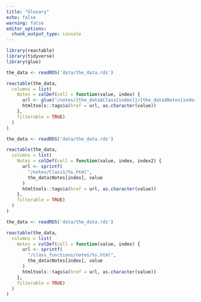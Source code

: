 ```yaml
---
title: "Glosary"
echo: false
warning: false
editor_options: 
  chunk_output_type: console
---
```


```r
library(reactable)
library(tidyverse)
library(glue)
```

```r
the_data <- readRDS('data/the_data.rds')

reactable(the_data,
  columns = list(
    Notes = colDef(cell = function(value, index) {
      url <- glue("/notes/{the_data$Class[index]}/{the_data$Notes[index]}.html")
      htmltools::tags$a(href = url, as.character(value))
    },
    filterable = TRUE)
  )
)
```

```r
the_data <- readRDS('data/the_data.rds')

reactable(the_data,
  columns = list(
    Notes = colDef(cell = function(value, index, index2) {
      url <- sprintf(
        "/notes/Class1/%s.html",
        the_data$Notes[index], value
      )
      htmltools::tags$a(href = url, as.character(value))
    },
    filterable = TRUE)
  )
)
```

```r
the_data <- readRDS('data/the_data.rds')

reactable(the_data,
  columns = list(
    Notes = colDef(cell = function(value, index) {
      url <- sprintf(
        "/class_functions/notes/%s.html",
        the_data$Notes[index], value
      )
      htmltools::tags$a(href = url, as.character(value))
    },
    filterable = TRUE)
  )
)
```
